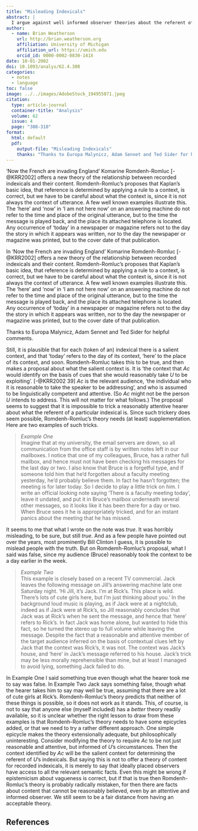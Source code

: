 ```yaml
---
title: "Misleading Indexicals"
abstract: |
  I argue against well informed observer theories about the referent of indexicals.
author:
  - name: Brian Weatherson 
    url: http://brian.weatherson.org
    affiliation: University of Michigan
    affiliation_url: https://umich.edu
    orcid_id: 0000-0002-0830-141X
date: 10-01-2002
doi: 10.1093/analys/62.4.308
categories:
  - notes
  - language
toc: false
image: ../../images/AdobeStock_194955871.jpeg
citation:
  type: article-journal
  container-title: "Analysis"
  volume: 62
  issue: 4
  page: "308-310"
format:
  html: default
  pdf:
    output-file: "Misleading Indexicals"
    thanks: "Thanks to Europa Malynicz, Adam Sennet and Ted Sider for helpful comments."
---
```


::: {.content-visible when-format="pdf"}
\lettrine{I}{n} 'Now the French are invading England' Komarine Romdenh-Romluc [-@KRR2002] offers a new theory of the relationship between recorded indexicals and their content. Romdenh-Romluc's proposes that Kaplan's basic idea, that reference is determined by applying a rule to a context, is correct, but we have to be careful about what the context is, since it is not always the context of utterance. A few well known examples illustrate this. The 'here' and 'now' in 'I am not here now' on an answering machine do not refer to the time and place of the original utterance, but to the time the message is played back, and the place its attached telephone is located. Any occurrence of 'today' in a newspaper or magazine refers not to the day the story in which it appears was written, nor to the day the newspaper or magazine was printed, but to the cover date of that publication.
:::

::: {.content-visible unless-format="pdf"}
In 'Now the French are invading England' Komarine Romdenh-Romluc [-@KRR2002] offers a new theory of the relationship between recorded indexicals and their content. Romdenh-Romluc's proposes that Kaplan's basic idea, that reference is determined by applying a rule to a context, is correct, but we have to be careful about what the context is, since it is not always the context of utterance. A few well known examples illustrate this. The 'here' and 'now' in 'I am not here now' on an answering machine do not refer to the time and place of the original utterance, but to the time the message is played back, and the place its attached telephone is located. Any occurrence of 'today' in a newspaper or magazine refers not to the day the story in which it appears was written, nor to the day the newspaper or magazine was printed, but to the cover date of that publication.
:::

::: {.content-visible when-format="html"}
<aside>
Thanks to Europa Malynicz, Adam Sennet and Ted Sider for helpful comments.
</aside>
:::

Still, it is plausible that for each (token of an) indexical there is a salient context, and that 'today' refers to the day of its context, 'here' to the place of its context, and soon. Romdenh-Romluc takes this to be true, and then makes a proposal about what the salient context is. It is 'the context that *Ac* would identify on the basis of cues that she would reasonably take *U* to be exploiting'. [-@KRR2002 39] *Ac* is the relevant audience, 'the individual who it is reasonable to take the speaker to be addressing', and who is assumed to be linguistically competent and attentive. (So *Ac* might not be the person *U* intends to address. This will not matter for what follows.) The proposal seems to suggest that it is impossible to trick a reasonably attentive hearer about what the referent of a particular indexical is. Since such trickery does seem possible, Romdenh-Romluc's theory needs (at least) supplementation. Here are two examples of such tricks.

> *Example One*  
> Imagine that at my university, the email servers are down, so all communication from the office staff is by written notes left in our mailboxes. I notice that one of my colleagues, Bruce, has a rather full mailbox, and hence must not have been checking his messages for the last day or two. I also know that Bruce is a forgetful type, and if someone told him that he'd forgotten about a faculty meeting yesterday, he'd probably believe them. In fact he hasn't forgotten; the meeting is for later today. So I decide to play a little trick on him. I write an official looking note saying 'There is a faculty meeting today', leave it undated, and put it in Bruce's mailbox underneath several other messages, so it looks like it has been there for a day or two. When Bruce sees it he is appropriately tricked, and for an instant panics about the meeting that he has missed.

It seems to me that what I wrote on the note was *true*. It was horribly misleading, to be sure, but still *true*. And as a few people have pointed out over the years, most prominently Bill Clinton I guess, it is possible to mislead people with the truth. But on Romdemh-Romluc's proposal, what I said was false, since my audience (Bruce) reasonably took the context to be a day earlier in the week.

> *Example Two*  
> This example is closely based on a recent TV commercial. Jack leaves the following message on Jill's answering machine late one Saturday night. 'Hi Jill, it's Jack. I'm at Rick's. This place is wild. There's lots of cute girls here, but I'm just thinking about you.' In the background loud music is playing, as if Jack were at a nightclub, indeed as if Jack were at Rick's, so Jill reasonably concludes that Jack was at Rick's when he sent the message, and hence that 'here' refers to Rick's. In fact Jack was home alone, but wanted to hide this fact, so he turned the stereo up to full volume while leaving the message. Despite the fact that a reasonable and attentive member of the target audience inferred on the basis of contextual clues left by Jack that the context was Rick's, it was not. The context was Jack's house, and 'here' in Jack's message referred to his house. Jack's trick may be less morally reprehensible than mine, but at least I managed to avoid lying, something Jack failed to do.

In Example One I said something true even though what the hearer took me to say was false. In Example Two Jack says something false, though what the hearer takes him to say may well be true, assuming that there are a lot of cute girls at Rick's. Romdenh-Romluc's theory predicts that neither of these things is possible, so it does not work as it stands. This, of course, is not to say that anyone else (myself included) has a *better* theory readily available, so it is unclear whether the right lesson to draw from these examples is that Romdenh-Romluc's theory needs to have some epicycles added, or that we need to try a rather different approach. One simple epicycle makes the theory extensionally adequate, but philosophically uninteresting. Consider modifying the theory to require *Ac* to be not just reasonable and attentive, but informed of *U*'s circumstances. Then the context identified by *Ac* will be the salient context for determining the referent of *U*'s indexicals. But saying this is not to offer a theory of content for recorded indexicals, it is merely to say that ideally placed observers have access to all the relevant semantic facts. Even this might be wrong if epistemicism about vagueness is correct, but if that is true then Romdenh-Romluc's theory is probably radically mistaken, for then there are facts about content that cannot be reasonably believed, even by an attentive and informed observer. We still seem to be a fair distance from having an acceptable theory.

::: {.content-visible when-format="pdf"}
## References {-}
:::